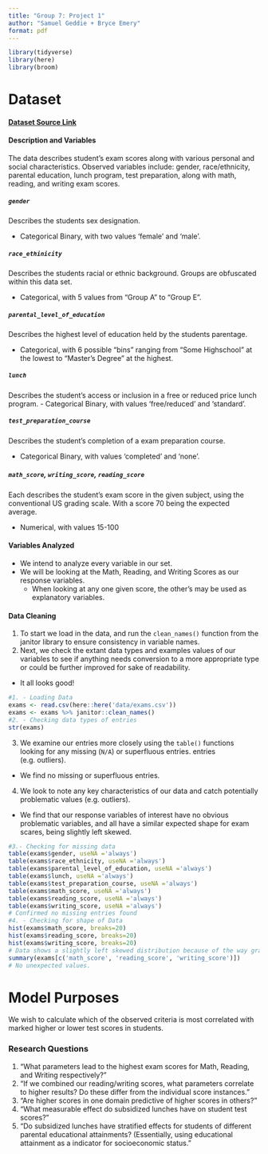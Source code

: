 ```yaml
---
title: "Group 7: Project 1"
author: "Samuel Geddie + Bryce Emery"
format: pdf
---
```


```r
library(tidyverse)
library(here)
library(broom)
```

# Dataset

#### [Dataset Source Link](https://www.kaggle.com/datasets/rkiattisak/student-performance-in-mathematics?select=exams.csv)

#### Description and Variables
The data describes student's exam scores along with various personal and social characteristics.
Observed variables include: gender, race/ethnicity, parental education, lunch program, test preparation, along with math, reading, and writing exam scores.

##### `gender`
Describes the students sex designation.

- Categorical Binary, with two values 'female' and 'male'.

##### `race_ethinicity`
Describes the students racial or ethnic background. Groups are obfuscated within this data set.

- Categorical, with 5 values from "Group A" to "Group E".

##### `parental_level_of_education`
Describes the highest level of education held by the students parentage.

- Categorical, with 6 possible "bins" ranging from "Some Highschool" at the lowest to "Master's Degree" at the highest.

##### `lunch`
Describes the student's access or inclusion in a free or reduced price lunch program.
- Categorical Binary, with values 'free/reduced' and 'standard'.

##### `test_preparation_course`
Describes the student's completion of a exam preparation course.

- Categorical Binary, with values 'completed' and 'none'.

##### `math_score`, `writing_score`, `reading_score`
Each describes the student's exam score in the given subject, using the conventional US grading scale. With a score 70 being the expected average.

- Numerical, with values 15-100

#### Variables Analyzed
* We intend to analyze every variable in our set.
* We will be looking at the Math, Reading, and Writing Scores as our response variables.
  * When looking at any one given score, the other's may be used as explanatory variables.

#### Data Cleaning
1. To start we load in the data, and run the `clean_names()` function from the janitor library to ensure consistency in variable names.
2. Next, we check the extant data types and examples values of our variables to see if anything needs conversion to a more appropriate type or could be further improved for sake of readability.
- It all looks good!

```r
#1. - Loading Data
exams <- read.csv(here::here('data/exams.csv'))
exams <- exams %>% janitor::clean_names()
#2. - Checking data types of entries
str(exams)
```

3. We examine our entries more closely using the `table()` functions looking for any missing (`N/A`) or superfluous entries.
entries (e.g. outliers).
- We find no missing or superfluous entries.
4. We look to note any key characteristics of our data and catch potentially problematic values (e.g. outliers).
- We find that our response variables of interest have no obvious problematic variables, and all have a similar expected shape for exam scares, being slightly left skewed.
```r
#3.- Checking for missing data
table(exams$gender, useNA ='always')
table(exams$race_ethnicity, useNA ='always')
table(exams$parental_level_of_education, useNA ='always')
table(exams$lunch, useNA ='always')
table(exams$test_preparation_course, useNA ='always')
table(exams$math_score, useNA ='always')
table(exams$reading_score, useNA ='always')
table(exams$writing_score, useNA ='always')
# Confirmed no missing entries found
#4. - Checking for shape of Data
hist(exams$math_score, breaks=20)
hist(exams$reading_score, breaks=20)
hist(exams$writing_score, breaks=20)
# Data shows a slightly left skewed distribution because of the way grades are averaged around 70.
summary(exams[c('math_score', 'reading_score', 'writing_score')])
# No unexpected values.
```
# Model Purposes
We wish to calculate which of the observed criteria is most correlated with marked higher or lower test scores in students.

### Research Questions

1. "What parameters lead to the highest exam scores for Math, Reading, and Writing respectively?"
2. "If we combined our reading/writing scores, what parameters correlate to higher results? Do these differ from the individual score instances."
3. "Are higher scores in one domain predictive of higher scores in others?"
4. "What measurable effect do subsidized lunches have on student test scores?"
5. "Do subsidized lunches have stratified effects for students of different parental educational attainments? (Essentially, using educational attainment as a indicator for socioeconomic status."